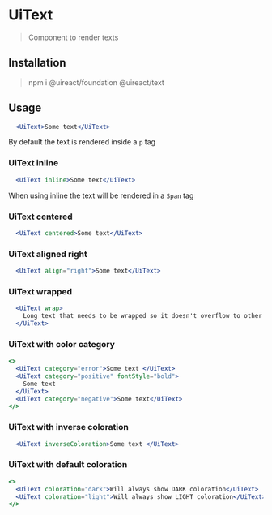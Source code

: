 
# UiText

<Metadata packageName='text' packageJson={packageJson} />

> Component to render texts

## Installation

> npm i @uireact/foundation @uireact/text

## Usage

```jsx live scope={{UiText}}
  <UiText>Some text</UiText>
```

By default the text is rendered inside a `p` tag

### UiText inline

```jsx live scope={{UiText}}
  <UiText inline>Some text</UiText>
```

When using inline the text will be rendered in a `Span` tag

### UiText centered

```jsx live scope={{UiText}}
  <UiText centered>Some text</UiText>
```

### UiText aligned right

```jsx live scope={{UiText}}
  <UiText align="right">Some text</UiText>
```

### UiText wrapped

```jsx live scope={{UiText}}
  <UiText wrap>
    Long text that needs to be wrapped so it doesn't overflow to other areas of the content where we wouldn't like it
  </UiText>
```

### UiText with color category

```jsx live scope={{UiText}}
<>
  <UiText category="error">Some text </UiText>
  <UiText category="positive" fontStyle="bold">
    Some text
  </UiText>
  <UiText category="negative">Some text</UiText>
</>
```

### UiText with inverse coloration

```jsx live scope={{UiText}}
  <UiText inverseColoration>Some text </UiText>
```

### UiText with default coloration

```jsx live scope={{UiText}}
<>
  <UiText coloration="dark">Will always show DARK coloration</UiText>
  <UiText coloration="light">Will always show LIGHT coloration</UiText>
</>
```
